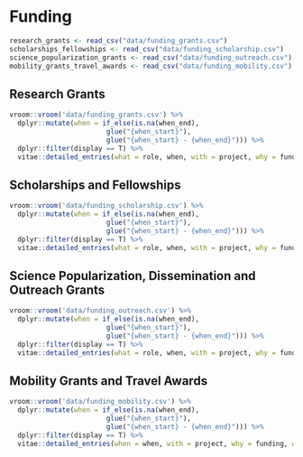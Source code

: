 # Funding

```r
research_grants <- read_csv("data/funding_grants.csv")
scholarships_fellowships <- read_csv("data/funding_scholarship.csv")
science_popularization_grants <- read_csv("data/funding_outreach.csv")
mobility_grants_travel_awards <- read_csv("data/funding_mobility.csv")
```

## Research Grants

```r
vroom::vroom('data/funding_grants.csv') %>% 
  dplyr::mutate(when = if_else(is.na(when_end), 
                        glue("{when_start}"), 
                        glue("{when_start} - {when_end}"))) %>% 
  dplyr::filter(display == T) %>% 
  vitae::detailed_entries(what = role, when, with = project, why = funding, where)
```

## Scholarships and Fellowships

```r
vroom::vroom('data/funding_scholarship.csv') %>% 
  dplyr::mutate(when = if_else(is.na(when_end), 
                        glue("{when_start}"), 
                        glue("{when_start} - {when_end}"))) %>% 
  dplyr::filter(display == T) %>% 
  vitae::detailed_entries(what = role, when, with = project, why = funding, where)
```

## Science Popularization, Dissemination and Outreach Grants

```r
vroom::vroom('data/funding_outreach.csv') %>% 
  dplyr::mutate(when = if_else(is.na(when_end), 
                        glue("{when_start}"), 
                        glue("{when_start} - {when_end}"))) %>% 
  dplyr::filter(display == T) %>% 
  vitae::detailed_entries(what = role, when, with = project, why = funding, where)
```

## Mobility Grants and Travel Awards

```r
vroom::vroom('data/funding_mobility.csv') %>% 
  dplyr::mutate(when = if_else(is.na(when_end), 
                        glue("{when_start}"), 
                        glue("{when_start} - {when_end}"))) %>% 
  dplyr::filter(display == T) %>% 
  vitae::detailed_entries(when = when, with = project, why = funding, where = where)
```